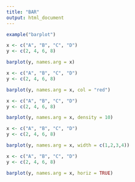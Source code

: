 ```yaml
---
title: "BAR"
output: html_document
---
```


```r
example("barplot")
```


```r
x <- c("A", "B", "C", "D")
y <- c(2, 4, 6, 8)

barplot(y, names.arg = x)
```

```r
x <- c("A", "B", "C", "D")
y <- c(2, 4, 6, 8)

barplot(y, names.arg = x, col = "red")
```

```r
x <- c("A", "B", "C", "D")
y <- c(2, 4, 6, 8)

barplot(y, names.arg = x, density = 10)
```

```r
x <- c("A", "B", "C", "D")
y <- c(2, 4, 6, 8)

barplot(y, names.arg = x, width = c(1,2,3,4))
```

```r
x <- c("A", "B", "C", "D")
y <- c(2, 4, 6, 8)

barplot(y, names.arg = x, horiz = TRUE)
```





